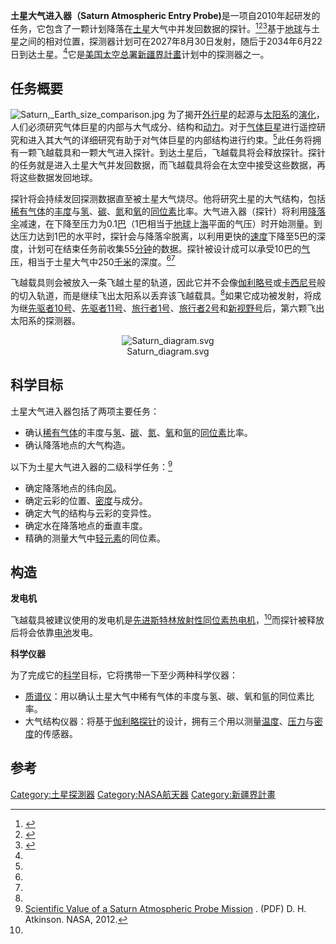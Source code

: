'''土星大气进入器（Saturn Atmospheric Entry Probe)'''是一项自2010年起研发的任务，它包含了一颗计划降落在[[土星|土星]]大气中并发回数据的探针。<ref>{{cite web | url=http://archive.org/details/SaturnAtmosphericEntryProbeTradeStudy | title=Saturn Entry probe | accessdate=2 August 2013}}</ref><ref name="squyres presentation">{{Cite web |last=Squyres |first=Steve |title=Vision and Voyages For Planetary Science in the Decade 2013-2022 |url=http://solarsystem.nasa.gov/docs/Squyres%20to%20NAC-v2%20042211.pdf |publisher=National Research Council |deadurl=yes |archiveurl=https://web.archive.org/web/20161222012339/https://solarsystem.nasa.gov/docs/Squyres%20to%20NAC-v2%20042211.pdf |archivedate=2016年12月22日 |df= |accessdate=2016年5月15日 }}</ref><ref name="SAEP">{{cite conference |title=Saturn Atmospheric Entry Probe mission study |url=http://sites.nationalacademies.org/cs/groups/ssbsite/documents/webpage/ssb_059318.pdf |format=PDF |conference=Planetary Science Decadal Survey (2010) |publisher=NASA and Planetary Science Decadal Survey |date=April 2010 |access-date=2016-05-15 |archive-date=2017-10-12 |archive-url=https://web.archive.org/web/20171012210726/http://sites.nationalacademies.org/cs/groups/ssbsite/documents/webpage/ssb_059318.pdf |dead-url=no }}</ref>基于[[地球|地球]]与土星之间的相对位置，探测器计划可在2027年8月30日发射，随后于2034年6月22日到达土星。<ref name="SAEP"/>它是[[美国太空总署|美国太空总署]][[新疆界計畫|新疆界計畫]]计划中的探测器之一。

==任务概要==

[[File:Saturn,_Earth_size_comparison.jpg|left]]
为了揭开[[外行星|外行星]]的起源与[[太阳系|太阳系]]的[[太阳系的形成与演化|演化]]，人们必须研究气体巨星的内部与大气成分、结构和[[动力学|动力]]。对于[[气体巨星|气体巨星]]进行遥控研究和进入其大气的详细研究有助于对气体巨星的内部结构进行约束。<ref name="SAEP"/>此任务将拥有一颗飞越载具和一颗大气进入探针。到达土星后，飞越载具将会释放探针。探针的任务就是进入土星大气并发回数据，而飞越载具将会在太空中接受这些数据，再将这些数据发回地球。

探针将会持续发回探测数据直至被土星大气烧尽。他将研究土星的大气结构，包括[[稀有气体|稀有气体]]的[[丰度|丰度]]与[[氢|氢]]、[[碳|碳]]、[[氮|氮]]和[[氧|氧]]的[[同位素|同位素]]比率。大气进入器（探针）将利用[[降落伞|降落伞]]减速，在下降至压力为0.1[[巴|巴]]（1巴相当于[[地球|地球]]上[[海|海]]平面的气压）时开始测量。到达压力达到1巴的水平时，探针会与降落伞脱离，以利用更快的[[速度|速度]]下降至5巴的深度，计划可在结束任务前收集55[[分钟|分钟]]的数据。探针被设计成可以承受10巴的[[气压|气压]]，相当于土星大气中250[[千米|千米]]的深度。<ref name="SAEP"/><ref name="squyres presentation"/>

飞越载具则会被放入一条飞越土星的轨道，因此它并不会像[[伽利略号|伽利略号]]或[[卡西尼号|卡西尼号]]般的切入轨道，而是继续飞出太阳系以丢弃该飞越载具。<ref name="SAEP"/>如果它成功被发射，将成为继[[先驱者10号|先驱者10号]]、[[先驱者11号|先驱者11号]]、[[旅行者1号|旅行者1号]]、[[旅行者2号|旅行者2号]]和[[新视野号|新视野号]]后，第六颗飞出太阳系的探测器。

<center>
[[File:Saturn_diagram.svg|thumb]]
</center>

==科学目标==
土星大气进入器包括了两项主要任务：
*确认[[稀有气体|稀有气体]]的丰度与[[氢|氢]]、[[碳|碳]]、[[氮|氮]]、[[氧|氧]]和[[氩|氩]]的[[同位素|同位素]]比率。
*确认降落地点的大气构造。

以下为土星大气进入器的二级科学任务：<ref>[https://solarsystem.nasa.gov/docs/105-Scientific%20Value%20of%20a%20Saturn%20Atmospheric%20Probe%20Mission_D.%20Atkinson.pdf Scientific Value of a Saturn Atmospheric Probe Mission] {{Wayback|url=https://solarsystem.nasa.gov/docs/105-Scientific%20Value%20of%20a%20Saturn%20Atmospheric%20Probe%20Mission_D.%20Atkinson.pdf |date=20170201034448 }}. (PDF) D. H. Atkinson. NASA, 2012.</ref> 
*确定降落地点的纬向[[风|风]]。
*确定云彩的位置、[[密度|密度]]与成分。
*确定大气的结构与云彩的变异性。
*确定水在降落地点的垂直丰度。
*精确的测量大气中[[轻元素|轻元素]]的同位素。

==构造==
'''发电机'''

飞越载具被建议使用的发电机是[[先进斯特林放射性同位素热电机|先进斯特林放射性同位素热电机]]，<ref name="SAEP"/>而探针被释放后将会依靠[[电池|电池]]发电。

'''科学仪器'''

为了完成它的[[科学|科学]]目标，它将携带一下至少两种科学仪器：
*[[质谱仪|质谱仪]]：用以确认土星大气中稀有气体的丰度与氢、碳、氧和氩的同位素比率。
*大气结构仪器：将基于[[伽利略探针|伽利略探针]]的设计，拥有三个用以测量[[温度|温度]]、[[压力|压力]]与[[密度|密度]]的传感器。

==参考==
{{reflist}}

{{土星任務}}

[[Category:土星探測器|Category:土星探測器]]
[[Category:NASA航天器|Category:NASA航天器]]
[[Category:新疆界計畫|Category:新疆界計畫]]